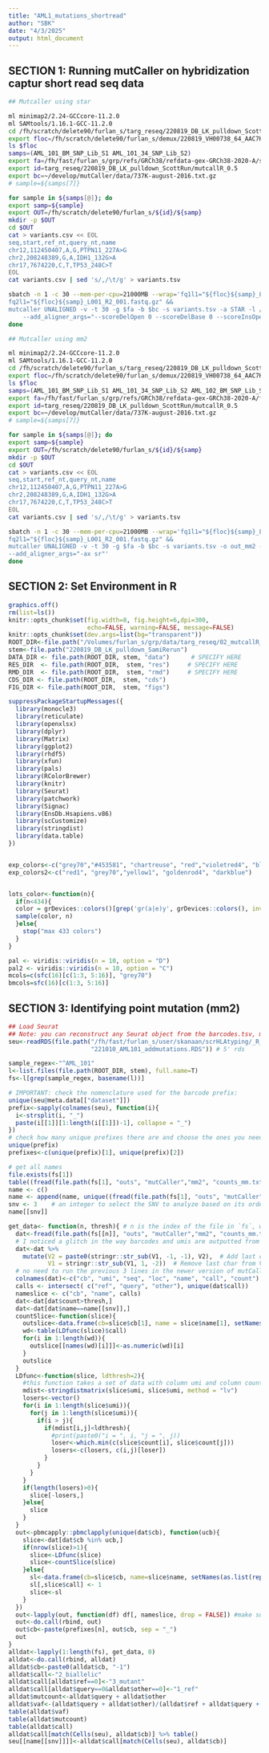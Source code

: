 ```yaml
---
title: "AML1_mutations_shortread"
author: "SBK"
date: "4/3/2025"
output: html_document
---
```


## SECTION 1: Running mutCaller on hybridization captur short read seq data
```bash
## Mutcaller using star

ml minimap2/2.24-GCCcore-11.2.0
ml SAMtools/1.16.1-GCC-11.2.0
cd /fh/scratch/delete90/furlan_s/targ_reseq/220819_DB_LK_pulldown_ScottRun/mutcallR_0.5
export floc=/fh/scratch/delete90/furlan_s/demux/220819_VH00738_64_AAC7KWHM5/AAC7KWHM5/outs/fastq_path/AAC7KWHM5/
ls $floc
samps=(AML_101_BM_SNP_Lib_S1 AML_101_34_SNP_Lib_S2)
export fa=/fh/fast/furlan_s/grp/refs/GRCh38/refdata-gex-GRCh38-2020-A/star
export id=targ_reseq/220819_DB_LK_pulldown_ScottRun/mutcallR_0.5
export bc=~/develop/mutCaller/data/737K-august-2016.txt.gz 
# sample=${samps[7]}

for sample in ${samps[@]}; do
export samp=${sample}
export OUT=/fh/scratch/delete90/furlan_s/${id}/${samp}
mkdir -p $OUT
cd $OUT
cat > variants.csv << EOL
seq,start,ref_nt,query_nt,name
chr12,112450407,A,G,PTPN11_227A>G
chr2,208248389,G,A,IDH1_132G>A
chr17,7674220,C,T,TP53_248C>T
EOL
cat variants.csv | sed 's/,/\t/g' > variants.tsv

sbatch -n 1 -c 30 --mem-per-cpu=21000MB --wrap='fq1l1="${floc}${samp}_L001_R1_001.fastq.gz" &&
fq2l1="${floc}${samp}_L001_R2_001.fastq.gz" &&
mutcaller UNALIGNED -v -t 30 -g $fa -b $bc -s variants.tsv -a STAR -l /app/software/CellRanger/7.1.0/lib/bin/STAR -o out_star -i $fq1l1 -j $fq2l1 \
    --add_aligner_args="--scoreDelOpen 0 --scoreDelBase 0 --scoreInsOpen 0 --scoreInsBase 0 --seedSearchStartLmax 20 --winAnchorMultimapNmax 200 --seedMultimapNmax 100000 --outFilterScoreMinOverLread 0.3 --outFilterMatchNminOverLread 0.3"'
done

## Mutcaller using mm2

ml minimap2/2.24-GCCcore-11.2.0
ml SAMtools/1.16.1-GCC-11.2.0
cd /fh/scratch/delete90/furlan_s/targ_reseq/220819_DB_LK_pulldown_ScottRun/mutcallR_0.5
export floc=/fh/scratch/delete90/furlan_s/demux/220819_VH00738_64_AAC7KWHM5/AAC7KWHM5/outs/fastq_path/AAC7KWHM5/
ls $floc
samps=(AML_101_BM_SNP_Lib_S1 AML_101_34_SNP_Lib_S2 AML_102_BM_SNP_Lib_S3 AML_102_34_SNP_Lib_S4 AML_103_BM_SNP_Lib_S5 AML_103_34_SNP_Lib_S6)
export fa=/fh/fast/furlan_s/grp/refs/GRCh38/refdata-gex-GRCh38-2020-A/fasta/genome.fa
export id=targ_reseq/220819_DB_LK_pulldown_ScottRun/mutcallR_0.5
export bc=~/develop/mutCaller/data/737K-august-2016.txt.gz 
# sample=${samps[7]}

for sample in ${samps[@]}; do
export samp=${sample}
export OUT=/fh/scratch/delete90/furlan_s/${id}/${samp}
mkdir -p $OUT
cd $OUT
cat > variants.csv << EOL
seq,start,ref_nt,query_nt,name
chr12,112450407,A,G,PTPN11_227A>G
chr2,208248389,G,A,IDH1_132G>A
chr17,7674220,C,T,TP53_248C>T
EOL
cat variants.csv | sed 's/,/\t/g' > variants.tsv

sbatch -n 1 -c 30 --mem-per-cpu=21000MB --wrap='fq1l1="${floc}${samp}_L001_R1_001.fastq.gz" &&
fq2l1="${floc}${samp}_L001_R2_001.fastq.gz" &&
mutcaller UNALIGNED -v -t 30 -g $fa -b $bc -s variants.tsv -o out_mm2 -i $fq1l1 -j $fq2l1 \
--add_aligner_args="-ax sr"' 
done

```

## SECTION 2: Set Environment in R
```r
graphics.off()
rm(list=ls())
knitr::opts_chunk$set(fig.width=8, fig.height=6,dpi=300,
                      echo=FALSE, warning=FALSE, message=FALSE)
knitr::opts_chunk$set(dev.args=list(bg="transparent"))
ROOT_DIR<-file.path("/Volumes/furlan_s/grp/data/targ_reseq/02_mutcallR_SNP_project")
stem<-file.path("220819_DB_LK_pulldown_SamiRerun")
DATA_DIR <- file.path(ROOT_DIR, stem, "data")      # SPECIFY HERE
RES_DIR  <- file.path(ROOT_DIR,  stem, "res")     # SPECIFY HERE
RMD_DIR  <- file.path(ROOT_DIR,  stem, "rmd")     # SPECIFY HERE
CDS_DIR <- file.path(ROOT_DIR,  stem, "cds")
FIG_DIR <- file.path(ROOT_DIR,  stem, "figs")

suppressPackageStartupMessages({
  library(monocle3)
  library(reticulate)
  library(openxlsx)  
  library(dplyr)
  library(Matrix)
  library(ggplot2)
  library(rhdf5)
  library(xfun)
  library(pals)
  library(RColorBrewer)
  library(knitr)
  library(Seurat)
  library(patchwork)
  library(Signac)
  library(EnsDb.Hsapiens.v86)
  library(scCustomize)
  library(stringdist)
  library(data.table)
})


exp_colors<-c("grey70","#453581", "chartreuse", "red","violetred4", "black")
exp_colors2<-c("red1", "grey70","yellow1", "goldenrod4", "darkblue")


lots_color<-function(n){
  if(n<434){
  color = grDevices::colors()[grep('gr(a|e)y', grDevices::colors(), invert = T)]
  sample(color, n)
  }else{
    stop("max 433 colors")
  }
}

pal <- viridis::viridis(n = 10, option = "D")
pal2 <- viridis::viridis(n = 10, option = "C")
mcols=c(sfc(16)[c(1:3, 5:16)], "grey70")
bmcols=sfc(16)[c(1:3, 5:16)]
```

## SECTION 3: Identifying point mutation (mm2)
```r
## Load Seurat
## Note: you can reconstruct any Seurat object from the barcodes.tsv, metadata.csv, features.tsv, and matrix.mtx files available in GEO
seu<-readRDS(file.path("/fh/fast/furlan_s/user/skanaan/scrHLAtyping/_R_ANALYSES/221128_PB__AtoD_EWS__EtoG_HLA__H_NUP98_TSOdepl/cds",
                       "221010_AML101_addmutations.RDS")) # 5' rds

sample_regex<-"^AML_101"
l<-list.files(file.path(ROOT_DIR, stem), full.name=T)
fs<-l[grep(sample_regex, basename(l))]

# IMPORTANT: check the nomenclature used for the barcode prefix:
unique(seu@meta.data[["dataset"]])
prefix<-sapply(colnames(seu), function(i){
  i<-strsplit(i, "_")
  paste(i[[1]][1:length(i[[1]])-1], collapse = "_")  
})
# check how many unique prefixes there are and choose the ones you need in your analysis
unique(prefix)
prefixes<-c(unique(prefix)[1], unique(prefix)[2])

# get all names
file.exists(fs[1])
table((fread(file.path(fs[1], "outs", "mutCaller","mm2", "counts_mm.txt.gz")) %>% as.data.frame())$V5)
name <- c()
name <- append(name, unique((fread(file.path(fs[1], "outs", "mutCaller","mm2", "counts_mm.txt.gz")) %>% as.data.frame())$V5))
snv <- 3    # an integer to select the SNV to analyze based on its order in "name"
name[[snv]]

get_data<- function(n, thresh){ # n is the index of the file in `fs`, which is the same as the index of `prefixes` (make sure they match!)
  dat<-fread(file.path(fs[[n]], "outs", "mutCaller","mm2", "counts_mm.txt.gz")) %>% as.data.frame()
  # I noticed a glitch in the way barcodes and umis are outputted from mutcaller. need to fix
  dat<-dat %>%
    mutate(V2 = paste0(stringr::str_sub(V1, -1, -1), V2),  # Add last char of V1 to start of V2
           V1 = stringr::str_sub(V1, 1, -2))  # Remove last char from V1
  # no need to run the previous 3 lines in the newer version of mutCaller as it was fixed
  colnames(dat)<-c("cb", "umi", "seq", "loc", "name", "call", "count")
  calls <- intersect( c("ref", "query", "other"), unique(dat$call))
  nameslice <- c("cb", "name", calls)
  dat<-dat[dat$count>thresh,]
  dat<-dat[dat$name==name[[snv]],]
  countSlice<-function(slice){
    outslice<-data.frame(cb=slice$cb[1], name = slice$name[1], setNames(as.list(rep(0, length(calls))), calls))
    wd<-table(LDfunc(slice)$call)
    for(i in 1:length(wd)){
      outslice[[names(wd)[i]]]<-as.numeric(wd)[i]
    }
    outslice
  }
  LDfunc<-function(slice, ldthresh=2){
    #this function takes a set of data with column umi and column count and tests for similarity between the umis using levenshtein distance (ld).  For rows of data with ld similarity < ldthresh, this function will keep only the row with the highest count value return the original data minus the eliminated row.
    mdist<-stringdistmatrix(slice$umi, slice$umi, method = "lv")
    losers<-vector()
    for(i in 1:length(slice$umi)){
      for(j in 1:length(slice$umi)){
        if(i > j){
          if(mdist[i,j]<ldthresh){
            #print(paste0("i = ", i, "j = ", j))
            loser<-which.min(c(slice$count[i], slice$count[j]))
            losers<-c(losers, c(i,j)[loser])
          }
        }
      }
    }
    if(length(losers)>0){
      slice[-losers,]
    }else{
      slice
    }
  }
  out<-pbmcapply::pbmclapply(unique(dat$cb), function(ucb){
    slice<-dat[dat$cb %in% ucb,]
    if(nrow(slice)>1){
      slice<-LDfunc(slice)
      slice<-countSlice(slice)
    }else{
      sl<-data.frame(cb=slice$cb, name=slice$name, setNames(as.list(rep(0, length(calls))), calls))
      sl[,slice$call] <- 1
      slice<-sl
    }
  })
  out<-lapply(out, function(df) df[, nameslice, drop = FALSE]) #make sure there is no glitches in the colname ordering
  out<-do.call(rbind, out)
  out$cb<-paste(prefixes[n], out$cb, sep = "_")
  out
}
alldat<-lapply(1:length(fs), get_data, 0)
alldat<-do.call(rbind, alldat)
alldat$cb<-paste0(alldat$cb, "-1")
alldat$call<-"2_biallelic"
alldat$call[alldat$ref==0]<-"3_mutant"
alldat$call[alldat$query==0&alldat$other==0]<-"1_ref"
alldat$mutcount<-alldat$query + alldat$other
alldat$vaf<-(alldat$query + alldat$other)/(alldat$ref + alldat$query + alldat$other)
table(alldat$vaf)
table(alldat$mutcount)
table(alldat$call)
alldat$call[match(Cells(seu), alldat$cb)] %>% table()
seu[[name[[snv]]]]<-alldat$call[match(Cells(seu), alldat$cb)]


```

